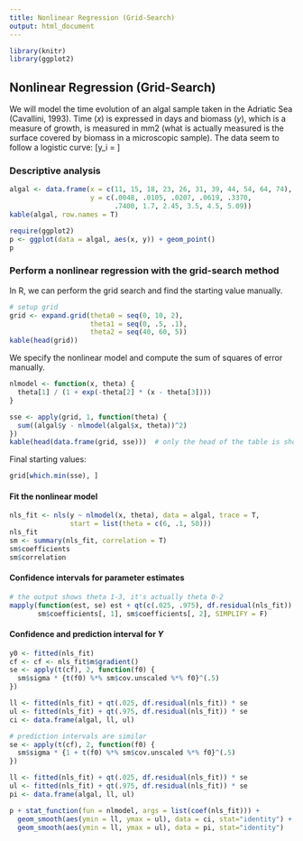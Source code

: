 ```yaml
---
title: Nonlinear Regression (Grid-Search)
output: html_document
---
```


```r
library(knitr)
library(ggplot2)
```

## Nonlinear Regression (Grid-Search)
We will model the time evolution of an algal sample taken in the Adriatic Sea (Cavallini, 1993). Time ($x$) is expressed in days and biomass ($y$), which is a measure of growth, is measured in mm2 (what is actually measured is the surface covered by biomass in a microscopic sample). The data seem to follow a logistic curve:
\[y_i = \frac{\theta_0}{1 + \exp (-\theta_1(x_i - \theta_2))}\]

### Descriptive analysis
```r
algal <- data.frame(x = c(11, 15, 18, 23, 26, 31, 39, 44, 54, 64, 74), 
                    y = c(.0048, .0105, .0207, .0619, .3370, 
                          .7400, 1.7, 2.45, 3.5, 4.5, 5.09))
kable(algal, row.names = T)
```

```r
require(ggplot2)
p <- ggplot(data = algal, aes(x, y)) + geom_point()
p
```


### Perform a nonlinear regression with the grid-search method

In R, we can perform the grid search and find the starting value manually.

```r
# setup grid
grid <- expand.grid(theta0 = seq(0, 10, 2), 
                    theta1 = seq(0, .5, .1), 
                    theta2 = seq(40, 60, 5))
kable(head(grid))
```

We specify the nonlinear model and compute the sum of squares of error manually.
```r
nlmodel <- function(x, theta) {
  theta[1] / (1 + exp(-theta[2] * (x - theta[3])))
}

sse <- apply(grid, 1, function(theta) {
  sum((algal$y - nlmodel(algal$x, theta))^2)
})
kable(head(data.frame(grid, sse)))  # only the head of the table is shown
```

Final starting values:
```r
grid[which.min(sse), ]
```

#### Fit the nonlinear model
```r
nls_fit <- nls(y ~ nlmodel(x, theta), data = algal, trace = T,
               start = list(theta = c(6, .1, 50)))
nls_fit
sm <- summary(nls_fit, correlation = T)
sm$coefficients
sm$correlation
```


#### Confidence intervals for parameter estimates
```r
# the output shows theta 1-3, it's actually theta 0-2
mapply(function(est, se) est + qt(c(.025, .975), df.residual(nls_fit)) * se,
       sm$coefficients[, 1], sm$coefficients[, 2], SIMPLIFY = F)
```

#### Confidence and prediction interval for $Y$
```r
y0 <- fitted(nls_fit)
cf <- cf <- nls_fit$m$gradient() 
se <- apply(t(cf), 2, function(f0) {
  sm$sigma * {t(f0) %*% sm$cov.unscaled %*% f0}^(.5)
})

ll <- fitted(nls_fit) + qt(.025, df.residual(nls_fit)) * se
ul <- fitted(nls_fit) + qt(.975, df.residual(nls_fit)) * se
ci <- data.frame(algal, ll, ul)

# prediction intervals are similar
se <- apply(t(cf), 2, function(f0) {
  sm$sigma * {1 + t(f0) %*% sm$cov.unscaled %*% f0}^(.5)
})

ll <- fitted(nls_fit) + qt(.025, df.residual(nls_fit)) * se
ul <- fitted(nls_fit) + qt(.975, df.residual(nls_fit)) * se
pi <- data.frame(algal, ll, ul)

p + stat_function(fun = nlmodel, args = list(coef(nls_fit))) +
  geom_smooth(aes(ymin = ll, ymax = ul), data = ci, stat="identity") + 
  geom_smooth(aes(ymin = ll, ymax = ul), data = pi, stat="identity")
```



